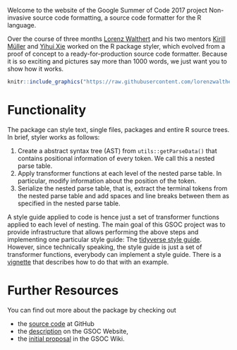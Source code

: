 Welcome to the website of the Google Summer of Code 2017 project Non-invasive
source code formatting, a source code formatter for the R language. 

Over the course of three months [Lorenz Walthert](www.lorenzwalthert.github.io/about)
and his two mentors [Kirill Müller]() and 
[Yihui Xie](https://yihui.name/en/about/) worked on the R package styler, which
evolved from a proof of concept to a ready-for-production source code formatter.
Because it is so exciting and pictures say more than 1000 words, we just want 
you to show how it works.

```r
knitr::include_graphics("https://raw.githubusercontent.com/lorenzwalthert/some_raw_data/master/styler_0.1.gif")
```

# Functionality

The package can style text, single files, packages and entire R source trees. 
In brief, styler works as follows:

1. Create a abstract syntax tree (AST) from `utils::getParseData()` that
   contains positional information of every token. We call
   this a nested parse table.
2. Apply transformer functions at each level of the nested parse table. In 
   particular, modify information about the position of the token.
3. Serialize the nested parse table, that is, extract the terminal tokens from 
   the nested parse table and add spaces and line breaks between them as 
   specified in the nested parse table. 

A style guide applied to code is hence just a set of transformer functions 
applied to each level of nesting. The main goal of this GSOC project was to 
provide infrastructure that allows performing the above steps and implementing
one particular style guide: 
The [tidyverse style guide](http://style.tidyverse.org). However, since 
technically speaking, the style guide is just a set of transformer functions,
everybody can implement a style guide. There is a [vignette]() that describes how
to do that with an example.


# Further Resources
You can find out more about the package by checking out

* the [source code](https://github.com/krlmlr/styler) at GitHub
* the [description](https://summerofcode.withgoogle.com/projects/#5106168436359168) on the GSOC Website,
* the [initial proposal](https://github.com/rstats-gsoc/gsoc2017/wiki/Noninvasive-source-code-formatting)
in the GSOC Wiki.
